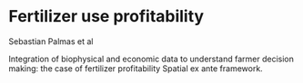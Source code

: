 ```r

```

# Fertilizer use profitability

Sebastian Palmas et al

Integration of biophysical and economic data to understand farmer decision making: the case of fertilizer profitability
Spatial ex ante framework. 
